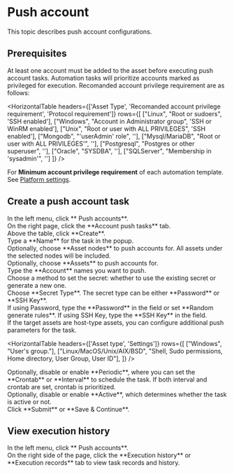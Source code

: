 # Push account

This topic describes push account configurations.

## Prerequisites
At least one account must be added to the asset before executing push account tasks. Automation tasks will prioritize accounts marked as privileged for execution.
Recomanded account privilege requirement are as follows:

<HorizontalTable 
headers={['Asset Type', 'Recomanded account privilege requirement', 'Protocol requirement']} 
rows={[
    ["Linux", "Root or sudoers", 'SSH enabled'], 
    ["Windows", "Account in Administrator group", 'SSH or WinRM enabled'], 
    ["Unix", "Root or user with ALL PRIVILEGES", 'SSH enabled'], 
    ["Mongodb", "'userAdmin' role", ''], 
    ["Mysql/MariaDB", "Root or user with ALL PRIVILEGES'", ''], 
    ["Postgresql", "Postgres or other superuser", ''], 
    ["Oracle", "SYSDBA", ''],
    ["SQLServer", "Membership in 'sysadmin'", '']
]}
/>

For **Minimum account privilege requirement** of each automation template. See [Platform settings](/docs/platform-settings/automation-settings).

## Create a push account task

<Steps>

<div>
<Nav name="pam" />
</div>

<div>
In the left menu, click **<Icon name="search" /> Push accounts**.
</div>

<div>
On the right page, click the **Account push tasks** tab.
</div>

<div>
Above the table, click **Create**.
</div>

<div>
Type a **Name** for the task in the popup.
</div>

<div>
Optionally, choose **Asset nodes** to push accounts for. All assets under the selected nodes will be included.
</div>

<div>
Optionally, choose **Assets** to push accounts for.
</div>

<div>
Type the **Account** names you want to push.
</div>

<div>
Choose a method to set the secret: whether to use the existing secret or generate a new one.
</div>

<div>
Choose **Secret Type**. The secret type can be either **Password** or **SSH Key**.
</div>

<div>
If using Password, type the **Password** in the field or set **Random generate rules**.
If using SSH Key, type the **SSH Key** in the field.
</div>

<div>
If the target assets are host-type assets, you can configure additional push parameters for the task.

<HorizontalTable 
headers={['Asset type', 'Settings']} 
rows={[
    ["Windows", "User's group."], 
    ["Linux/MacOS/Unix/AIX/BSD", "Shell, Sudo permissions, Home directory, User Group, User ID"], 
]}
/>
</div>

<div>
Optionally, disable or enable **Periodic**, where you can set the **Crontab** or **Interval** to schedule the task. 
If both interval and crontab are set, crontab is prioritized.
</div>

<div>
Optionally, disable or enable **Active**, which determines whether the task is active or not.
</div>

<div>
Click **Submit** or **Save & Continue**.
</div>

</Steps>

## View execution history

<Steps>

<div>
<Nav name="pam" />
</div>

<div>
In the left menu, click **<Icon name="search" /> Push accounts**.
</div>

<div>
On the right side of the page, click the **Execution history** or **Execution records** tab to view task records and history.
</div>

</Steps>